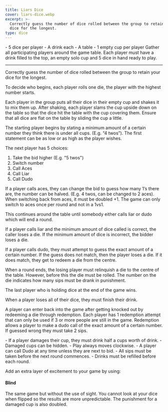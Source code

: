 ```yaml
---
title: Liars Dice
cover: liars-dice.webp
excerpt: >-
  Correctly guess the number of dice rolled between the group to retain your
  dice for the longest.
type: dice
---
```


<GameHero
  cover="/BeerGoggleGames/images/liars-dice.webp"
  alt="Liars Dice"
/>

<GameSection title="Equipment" icon="/BeerGoggleGames/images/liquor.webp">
-   5 dice per player
-   A drink each
-   A table
-   1 empty cup per player
</GameSection>

<GameSection title="Setup" icon="/BeerGoggleGames/images/settings.webp">
Gather all participating players around the game table. Each player must have a drink filled to the top, an empty solo cup and 5 dice in hand ready to play.

* * *
</GameSection>

<GameSection title="Aim of the Game" icon="/BeerGoggleGames/images/target.webp">
<p>Correctly guess the number of dice rolled between the group to retain your dice for the longest.</p>
</GameSection>

<GameSection title="How to Play" icon="/BeerGoggleGames/images/question.webp">
To decide who begins, each player rolls one die, the player with the highest number starts.

Each player in the group puts all their dice in their empty cup and shakes it to mix them up. After shaking, each player slams the cup upside down on the table so that the dice hit the table with the cup covering them. Ensure that all dice are flat on the table by sliding the cup a little.

The starting player begins by stating a minimum amount of a certain number they think there is under all cups. (E.g. “4 twos”). The first statement can be as low or as high as the player wishes.

The next player has 5 choices:

1.  Take the bid higher (E.g. "5 twos")
2.  Switch number
3.  Call Aces
4.  Call Liar
5.  Call Dudo

If a player calls aces, they can change the bid to guess how many 1’s there are, the number can be halved. (E.g. 4 twos, can be changed to 2 aces). When switching back from aces, it must be doubled +1. The game can only switch to aces once per round and not in a 1vs1.

This continues around the table until somebody either calls liar or dudo which will end a round.

If a player calls liar and the minimum amount of dice called is correct, the caller loses a die. If the minimum amount of dice is incorrect, the bidder loses a die.

If a player calls dudo, they must attempt to guess the exact amount of a certain number. If the guess does not match, then the player loses a die. If it does match, they get to redeem a die from the centre.

When a round ends, the losing player must relinquish a die to the centre of the table. However, before this the die must be rolled. The number on the die indicates how many sips must be drank in punishment.

The last player who is holding dice at the end of the game wins.

When a player loses all of their dice, they must finish their drink.

A player can enter back into the game after getting knocked out by redeeming a die through redemption. Each player has 1 redemption attempt that can only be used if 3 or more people are still in the game. Redemption allows a player to make a dudo call of the exact amount of a certain number. If guessed wrong they must take 2 sips.
</GameSection>

<GameSection title="Rules" icon="/BeerGoggleGames/images/rules.webp">
-   If a player damages their cup, they must drink half a cups worth of drink.
-   Damaged cups can be hidden.
-   Play always moves clockwise.
-   A player can call Dudo at any time unless they are next to bid.
-   All sips must be taken before the next round commences.
-   Drinks must be refilled before each round.
</GameSection>

<GameSection title="Special Edition" icon="/BeerGoggleGames/images/special.webp">

<p>Add an extra layer of excitement to your game by using:</p>

<h4>Blind</h4>

<p>The same game but without the use of sight. You cannot look at your dice when flipped so the results are more unpredictable. The punishment for a damaged cup is also doubled.</p>
</GameSection>

<ShareButtons title="Liars Dice" />

<FeedbackCard>
</FeedbackCard>
